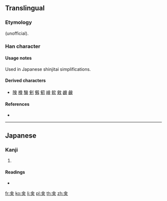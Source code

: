 {{character info/new}}
==Translingual==
{{Han simplified forms|僉|㑒|佥|ex=y}}

===Etymology===
{{Han simp|僉}} (unofficial).

===Han character===
{{Han char|rn=9|rad=人|as=06|sn=8|four=80806|canj=OMLO|ids=⿱亼⿻口人}}

====Usage notes====
Used in Japanese shinjitai simplifications.

====Derived characters====
* [[険]] [[検]] [[験]] [[剣]] [[剱]] [[𠝏]] [[𡸴]] [[㰸]] [[㪘]] [[𫠗]] [[鹸]]

====References====
* {{Han ref|kx=0102.291|dkj=|dj=|hdz=|ud=13394|uh=3452|bh=|bd=}}

----

==Japanese==

===Kanji===
{{ja-kanji|grade=|rs=人11}}

# {{defn|lang=ja|sort=人11}}

====Readings====
* {{ja-readings|on=[[せん]] (sen)|kun=[[みな]] (mina), [[ことごとく]] (kotogotoku), [[ともに]] (tomoni)}}

[[fr:㑒]]
[[ko:㑒]]
[[li:㑒]]
[[pl:㑒]]
[[th:㑒]]
[[zh:㑒]]